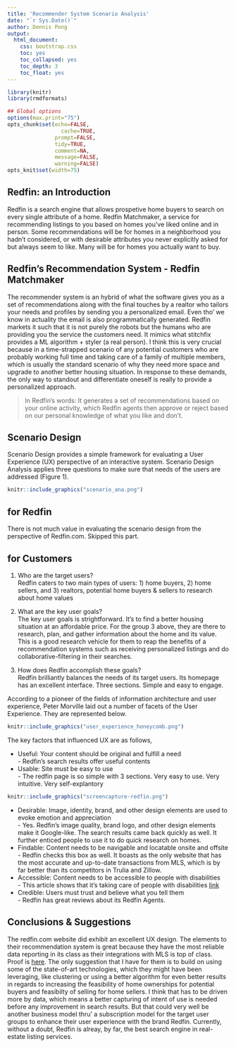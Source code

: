 ```yaml
---
title: 'Recommender System Scenario Analysis'
date: "`r Sys.Date()`"
author: Dennis Pong
output: 
  html_document: 
    css: bootstrap.css
    toc: yes
    toc_collapsed: yes
    toc_depth: 3
    toc_float: yes
---
```


```r
library(knitr)
library(rmdformats)

## Global options
options(max.print="75")
opts_chunk$set(echo=FALSE,
	             cache=TRUE,
               prompt=FALSE,
               tidy=TRUE,
               comment=NA,
               message=FALSE,
               warning=FALSE)
opts_knit$set(width=75)
```


## Redfin: an Introduction 

Redfin is a search engine that allows prospetive home buyers to search on every single attribute of a home. Redfin Matchmaker, a service for recommending listings to you based on homes you’ve liked online and in person. Some recommendations will be for homes in a neighborhood you hadn’t considered, or with desirable attributes you never explicitly asked for but always seem to like. Many will be for homes you actually want to buy.





















## Redfin's Recommendation System - [Redfin Matchmaker]{color="palevioletred"} 

The recommender system is an hybrid of what the software gives you as a set of recommendations along with the final touches by a realtor who tailors your needs and profiles by sending you a personalized email. Even tho' we know in actuality the email is also programmatically generated. Redfin markets it such that it is not purely the robots but the humans who are providing you the service the customers need. It mimics what stitchfix provides a ML algorithm + styler (a real person). I think this is very crucial because in a time-strapped scenario of any potential customers who are probably working full time and taking care of a family of multiple members, which is usually the standard scenario of why they need more space and upgrade to another better housing situation. In response to these demands, the only way to standout and differentiate oneself is really to provide a personalized approach. 

> In Redfin's words:
> It generates a set of recommendations based on your online activity, which Redfin agents then approve or reject based on our personal knowledge of what you like and don’t.






## Scenario Design 
Scenario Design provides a simple framework for evaluating a User Experience (UX) perspective of an interactive system. Scenario Design Analysis applies three questions to make sure that needs of the users are addressed (Figure 1). 

```r
knitr::include_graphics("scenario_ana.png")
```

## for Redfin
There is not much value in evaluating the scenario design from the perspective of Redfin.com. Skipped this part.


## for Customers
1. Who are the target users?  
Redfin caters to two main types of users: 1) home buyers, 2) home sellers, and 3) realtors, potential home buyers & sellers to research about home values

2. What are the key user goals?  
The key user goals is strightforward. It's to find a better housing situation at an affordable price. For the group 3 above, they are there to research, plan, and gather information about the home and its value. This is a good research vehicle for them to reap the benefits of a recommendation systems such as receiving personalized listings and do collaborative-filtering in their searches.

3. How does Redfin accomplish these goals?  
Redfin brilliantly balances the needs of its target users. Its homepage has an excellent interface. Three sections. Simple and easy to engage.

According to a pioneer of the fields of information architecture and user experience, Peter Morville laid out a number of facets of the User Experience. They are represented below. 


```r
knitr::include_graphics("user_experience_honeycomb.png")
```

 The key factors that influenced UX are as follows, 

* Useful: Your content should be original and fulfill a need  
      -  Redfin's search results offer useful contents
* Usable: Site must be easy to use  
      -  The redfin page is so simple with 3 sections. Very easy to use. Very intuitive. Very self-explantory

```r
knitr::include_graphics("screencapture-redfin.png")
```

* Desirable: Image, identity, brand, and other design elements are used to evoke emotion and appreciation  
      -  Yes. Redfin's image quality, brand logo, and other design elements make it Google-like. The search results came back quickly as well. It further enticed people to use it to do quick research on homes.
* Findable: Content needs to be navigable and locatable onsite and offsite  
      -  Redfin checks this box as well. It boasts as the only website that has the most accurate and up-to-date transactions from MLS, which is by far better than its competitors in Trulia and Zillow.
* Accessible: Content needs to be accessible to people with disabilities  
      -  This article shows that it's taking care of people with disabilities [link](https://www.redfin.com/blog/the-comprehensive-guide-to-home-accessibility-for-people-with-disabilities-in-recovery/)
* Credible: Users must trust and believe what you tell them  
      -   Redfin has great reviews about its Redfin Agents.




## Conclusions & Suggestions

The redfin.com website did exhibit an excellent UX design. The elements to their recommendation system is great because they have the most reliable data reporting in its class as their integrations with MLS is top of class. Proof is [here](https://youtu.be/iKTOlmaGGmA). The only suggestion that I have for them is to build on using some of the state-of-art technologies, which they might have been leveraging, like clustering or using a better algorithm for even better results in regards to increasing the feasibility of home ownerships for potential buyers and feasibilty of selling for home sellers. I think that has to be driven more by data, which means a better capturing of intent of use is needed before any improvement in search results. But that could very well be another business model thru' a subscription model for the target user groups to enhance their user experience with the brand Redfin. Currently, without a doubt, Redfin is alreay, by far, the best search engine in real-estate listing services. 



